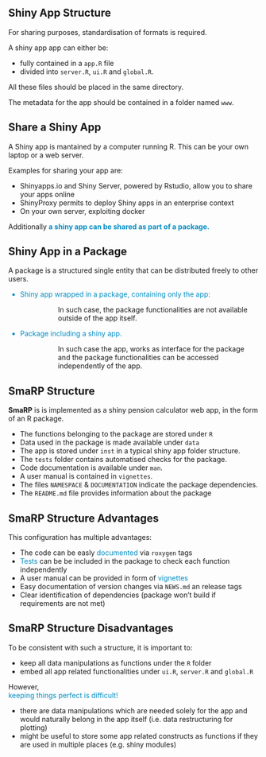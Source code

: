 ## Shiny App Structure

For sharing purposes, standardisation of formats is required. 

A shiny app app can either be:

  - fully contained in a `app.R` file
  - divided into `server.R`, `ui.R` and  `global.R `.
  
All these files should be placed in the same directory.

The metadata for the app should be contained in a folder named `www`.

## Share a Shiny App

A Shiny app is mantained by a computer running R. This can be your own laptop or a web server. 

Examples for sharing your app are:

- Shinyapps.io and Shiny Server, powered by Rstudio, allow you to share your apps online
- ShinyProxy permits to deploy Shiny apps in an enterprise context
- On your own server, exploiting docker

Additionally  <font style="color: #008cc3; !important;"> **a shiny app can be shared as part of a package.** </font>

## Shiny App in a Package

A package is a structured single entity that can be distributed freely to other users. 

<div style="color: #008cc3; !important;">
* Shiny app wrapped in a package, containing only the app:
</div>

<div style="margin-left:100px !important;">
In such case, the package functionalities are not available outside of the app itself.
</div>

<div style="color: #008cc3; !important;">
* Package including a shiny app. 
</div>

<div style="margin-left:100px !important;">
In such case the app, works as interface for the package and the package functionalities can be accessed independently of the app.
</div>

## SmaRP Structure

 **SmaRP** is is implemented as a shiny pension calculator web app, in the form of an R package. 

* The functions belonging to the package are stored under `R`
* Data used in the package is made available under `data`
* The app is stored under `inst` in a typical shiny app folder structure.
* The `tests` folder contains automatised checks for the package.
* Code documentation is available under `man`.
* A user manual is contained in `vignettes`.
* The files `NAMESPACE` & `DOCUMENTATION` indicate the package dependencies.
* The `README.md` file provides information about the package


## SmaRP Structure Advantages

This configuration has multiple advantages:

* The code can be easly <font style="color: #008cc3; !important;">documented</font> via `roxygen` tags
* <font style="color: #008cc3; !important;">Tests</font> can be be included in the package to check each function independently
* A user manual can be provided in form of <font style="color: #008cc3; !important;">vignettes</font> 
* Easy documentation of version changes via `NEWS.md` an release tags
* Clear identification of dependencies (package won't build if requirements are not met)

## SmaRP Structure Disadvantages

To be consistent with such a structure, it is important to:

- keep all data manipulations as functions under the `R` folder
- embed all app related functionalities under `ui.R`, `server.R` and `global.R`

However, <div style="color: #008cc3; !important;"> keeping things perfect is difficult! </div>

- there are data manipulations which are needed solely for the app and would naturally belong in the app itself (i.e. data restructuring for plotting)
- might be useful to store some app related constructs as functions if they are used in multiple places (e.g. shiny modules) 

